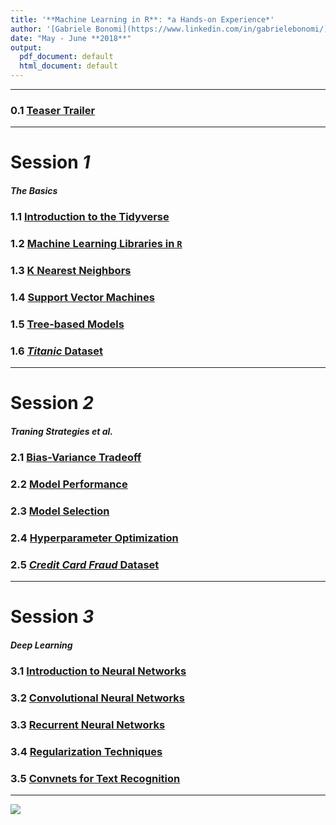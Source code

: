 ```yaml
---
title: '**Machine Learning in R**: *a Hands-on Experience*'
author: '[Gabriele Bonomi](https://www.linkedin.com/in/gabrielebonomi/), [Fabio Colombo](https://www.linkedin.com/in/fabio-colombo-50bbba20/), [Luca Mammi](https://www.linkedin.com/in/lucamammi/)'
date: "May - June **2018**"
output:
  pdf_document: default
  html_document: default
---
```


___

### 0.1 [Teaser Trailer](https://goo.gl/5rhLYK)

___

# **Session** *1*
#### *The Basics*

### 1.1 [Introduction to the Tidyverse](https://goo.gl/MWHjw4)
### 1.2 [Machine Learning Libraries in $\texttt{R}$](https://goo.gl/JQn9DB)
### 1.3 [K Nearest Neighbors](https://goo.gl/1CTbkX)
### 1.4 [Support Vector Machines](https://goo.gl/Ne75mZ)
### 1.5 [Tree-based Models](https://goo.gl/YaAi7s)
### 1.6 [*Titanic* Dataset](https://goo.gl/yv2R46)
___
# **Session** *2*
##### *Traning Strategies et al.*

### 2.1 [Bias-Variance Tradeoff](https://goo.gl/3bXPU6)
### 2.2 [Model Performance](https://goo.gl/yv2R46)
### 2.3 [Model Selection](https://goo.gl/YkMmvr)
### 2.4 [Hyperparameter Optimization](https://goo.gl/zGa4GR)
### 2.5 [*Credit Card Fraud* Dataset](https://goo.gl/dy7To6)
___

# **Session** *3*
##### *Deep Learning*

### 3.1 [Introduction to Neural Networks](https://goo.gl/JxUbRV)
### 3.2 [Convolutional Neural Networks](https://goo.gl/sGMK2D)
### 3.3 [Recurrent Neural Networks](https://goo.gl/imRcr1)
### 3.4 [Regularization Techniques](https://goo.gl/iAf2KU)
### 3.5 [Convnets for Text Recognition](https://goo.gl/Cnt5ta)

___

![](../fig/ml_everywhere.jpg)
